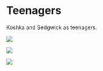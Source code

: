 # Teenagers {#teenagers}

Koshka and Sedgwick as teenagers.

![](imgs/IMG_7815.jpg)

![](imgs/IMG_7249.jpg)

![](imgs/IMG_7699.jpg)
